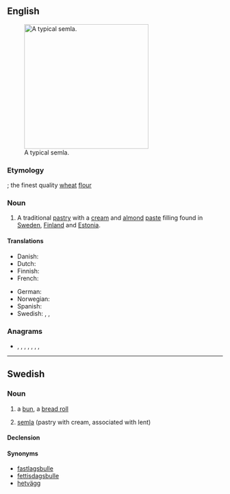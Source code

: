 ==English==
[[Image:SemlaFlickr.jpg|thumb|right|290px|A typical semla.]]

===Etymology===
{{etyl|la|en}} {{m|la|semilia}}; the finest quality [[wheat]] [[flour]]

===Noun===
{{en-noun}}

# A traditional [[pastry]] with a [[cream]] and [[almond]] [[paste]] filling found in [[Sweden]], [[Finland]] and [[Estonia]].

====Translations====
{{trans-top|pastry}}
* Danish: {{t|da|fastelavnsbolle}}
* Dutch: {{t|nl|semla}}
* Finnish: {{t+|fi|laskiaispulla}}
* French: {{t+|fr|semla}}
{{trans-mid}}
* German: {{t|de|Semla|f}}
* Norwegian: {{t|no|fastelavnsbolle}}
* Spanish: {{t|es|semla}}
* Swedish: {{t+|sv|semla|c}}, {{t+|sv|fastlagsbulle|c}}, {{t|sv|fettisdagsbulle|c}}
{{trans-bottom}}

===Anagrams===
* {{l|en|amels}}, {{l|en|lames}}, {{l|en|lamés}}, {{l|en|males}}, {{l|en|meals}}, {{l|en|mesal}}, {{l|en|Salem}}, {{l|en|Selma}}

----

==Swedish==
{{wikipedia|lang=sv}}

===Noun===
{{sv-noun|c}}

# {{lb|sv|Finland}} a [[bun]], a [[bread roll]]
# {{lb|sv|Sweden}} [[#English|semla]] (pastry with cream, associated with lent)

====Declension====
{{sv-infl-noun-c-or|seml}}

====Synonyms====
* [[fastlagsbulle]]
* [[fettisdagsbulle]]
* [[hetvägg]]